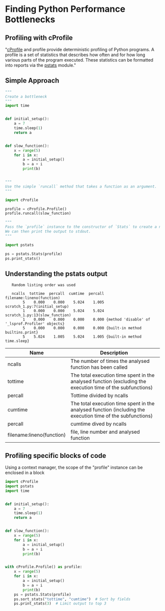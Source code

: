 # Finding Python Performance Bottlenecks

## Profiling with cProfile
"[cProfile](https://docs.python.org/3/library/profile.html#module-cProfile) and profile provide deterministic profiling of Python programs.
A profile is a set of statistics that describes how often and for how long various parts of the program executed.
These statistics can be formatted into reports via the [pstats](https://docs.python.org/3/library/profile.html#module-pstats) module."

## Simple Approach
```python showLineNumbers copy
"""
Create a bottleneck
"""
import time


def initial_setup():
    a = 7
    time.sleep(1)
    return a


def slow_function():
    x = range(5)
    for i in x:
        a = initial_setup()
        b = a + i
        print(b)


"""
Use the simple `runcall` method that takes a function as an argument.
"""

import cProfile

profile = cProfile.Profile()
profile.runcall(slow_function)

"""
Pass the `profile` instance to the constructor of `Stats` to create a new instance of "ps".
We can then print the output to stdout.
"""

import pstats

ps = pstats.Stats(profile)
ps.print_stats()
```

## Understanding the pstats output
```shell
   Random listing order was used

   ncalls  tottime  percall  cumtime  percall filename:lineno(function)
        5    0.000    0.000    5.024    1.005 scratch_1.py:7(initial_setup)
        1    0.000    0.000    5.024    5.024 scratch_1.py:13(slow_function)
        1    0.000    0.000    0.000    0.000 {method 'disable' of '_lsprof.Profiler' objects}
        5    0.000    0.000    0.000    0.000 {built-in method builtins.print}
        5    5.024    1.005    5.024    1.005 {built-in method time.sleep}
```
| Name                      | Description                                                                                                |
|---------------------------|------------------------------------------------------------------------------------------------------------|
| ncalls                    | The number of times the analysed function has been called                                                  |
| tottime                   | The total execution time spent in the analysed function (excluding the execution time of the subfunctions) |
| percall                   | Tottime divided by ncalls                                                                                  |
| cumtime                   | The total execution time spent in the analysed function (including the execution time of the subfunctions) |
| percall                   | cumtime dived by ncalls                                                                                    |
| filename:lineno(function) | file, line number and analysed function                                                                    |

## Profiling specific blocks of code
Using a context manager, the scope of the "profile" instance can be enclosed in a block
```python showLineNumbers copy
import cProfile
import pstats
import time


def initial_setup():
    a = 7
    time.sleep(1)
    return a


def slow_function():
    x = range(5)
    for i in x:
        a = initial_setup()
        b = a + i
        print(b)


with cProfile.Profile() as profile:
    x = range(5)
    for i in x:
        a = initial_setup()
        b = a + i
        print(b)
    ps = pstats.Stats(profile)
    ps.sort_stats("tottime", "cumtime")  # Sort by fields
    ps.print_stats(3)  # Limit output to top 3
```

